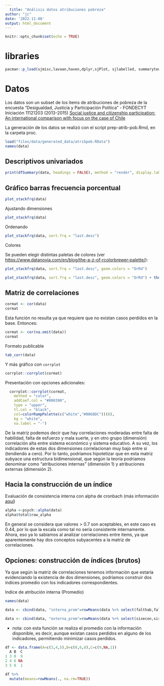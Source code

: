 ```yaml
---
  title: "Análisis datos atribuciones pobreza"
author: "jc"
date: '2022-11-08'
output: html_document
---
```


```r
knitr::opts_chunk$set(echo = TRUE)
```


# libraries
```r
pacman::p_load(sjmisc,lavaan,haven,dplyr,sjPlot, sjlabelled, summarytools, psych)
```


# Datos

Los datos son un subset de los items de atribuciones de pobreza de la encuesta "Desigualdad, Justicia y Participación Política" - FONDECYT Iniciación 11121203 (2013-2015) [Social justice and citizenship participation: An international comparison with focus on the case of Chile](https://jc-castillo.com/project/fondecyt-iniciacion/)

La generación de los datos se realizó con el script prep-atrib-pob.Rmd, en la carpeta proc.


```r
load("files/data/generated_data/atribpob.RData")
names(data)
```

## Descriptivos univariados 

```r
print(dfSummary(data, headings = FALSE), method = "render", display.labels=TRUE)
```


## Gráfico barras frecuencia porcentual

```r
plot_stackfrq(data)
```


Ajustando dimensiones

```r
plot_stackfrq(data)
```


Ordenando

```r
plot_stackfrq(data, sort.frq = "last.desc") 
```


Colores

Se pueden elegir distintas paletas de colores (ver [https://www.datanovia.com/en/blog/the-a-z-of-rcolorbrewer-palette/](https://www.datanovia.com/en/blog/the-a-z-of-rcolorbrewer-palette/)): 

```r
plot_stackfrq(data, sort.frq = "last.desc", geom.colors = "OrRd") 
```




```r
plot_stackfrq(data, sort.frq = "last.desc", geom.colors = "OrRd") + theme(legend.position="bottom")
```


## Matriz de correlaciones


```r
cormat <- cor(data)
cormat

```

Esta función no resulta ya que requiere que no existan casos perdidos en la base. Entonces:

```r
cormat <- cor(na.omit(data))
cormat

```

Formato publicable

```r
tab_corr(data)
```


Y más gráfico con `corrplot`


```r
corrplot::corrplot(cormat)
```


Presentación con opciones adicionales:

```r
  corrplot::corrplot(cormat,
    method = "color",
    addCoef.col = "#000390",
    type = "upper",
    tl.col = "black",
    col=colorRampPalette(c("white","#0068DC"))(8),
    bg = "white",
    na.label = "-")
```

De la matriz podemos decir que hay correlaciones moderadas entre falta de habilidad, falta de esfuerzo y mala suerte, y en otro grupo (dimensión) correlación alta entre sistema económico y sistema educativo. A su vez, los indicadores de estas dos dimensiones correlacionan muy bajo entre sí (tendiendo a cero). Por lo tanto, podríamos hipotetizar que en esta matriz subyace una estructura bidimensional, que según la teoría podriamos denominar como "atribuciones internas" (dimensión 1) y atribuciones externas (dimensión 2).   


## Hacia la construcción de un índice

Evaluación de consistencia interna con alpha de cronbach (más información [aquí](https://rpubs.com/jboscomendoza/alfa_cronbach_r#:~:text=El%20Alfa%20de%20Cronbach%20nos,apuntando%E2%80%9D%20en%20la%20misma%20direcci%C3%B3n.))


```r
alpha <-psych::alpha(data)
alpha$total$raw_alpha
```

En general se considera que valores > 0.7 son aceptables, en este caso es 0.44, por lo que la escala como tal no sería consistente internamente. Ahora, eso ya lo sabíamos al analizar correlaciones entre items, ya que aparentemente hay dos conceptos subyacentes a la matriz de correlaciones.

## Opciones: construcción de índices (brutos)

Ya que según la matriz de correlaciones tenemos información que estaría evidenciando la existencia de dos dimensiones, podríamos construir dos índices promedio con los indicadores correspondientes.

Indice de atribución interna (Promedio)

```r

names(data)

data <- cbind(data, "interna_prom"=rowMeans(data %>% select(falthab,faltesf,malasue), na.rm=TRUE))

data <- cbind(data, "externa_prom"=rowMeans(data %>% select(sisecon,siseduc), na.rm=TRUE))

```


* nota: con esta función se realiza el promedio con la información disponible, es decir, aunque existan casos perdidos en alguno de los indicadores, permitiendo minimizar casos perdidos.






```r
df <- data.frame(A=c(3,4,5),B=c(0,6,8),C=c(9,NA,1))
  A B  C
1 3 0  9
2 4 6 NA
3 5 8  1

df %>% 
  mutate(means=rowMeans(., na.rm=TRUE))


```








